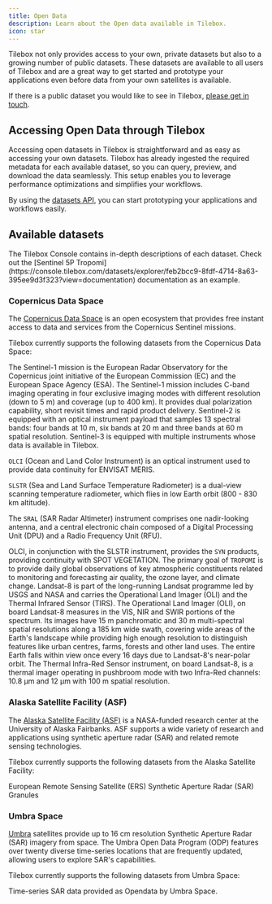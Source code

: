 ```yaml
---
title: Open Data
description: Learn about the Open data available in Tilebox.
icon: star
---
```


Tilebox not only provides access to your own, private datasets but also to a growing number of public datasets. These datasets are available to all users of Tilebox and are a great way to get started and prototype your applications even before data from your own satellites is available.

<Note>
  If there is a public dataset you would like to see in Tilebox, 
  <a href="mailto:support@tilebox.com">please get in touch</a>.
</Note>

## Accessing Open Data through Tilebox

Accessing open datasets in Tilebox is straightforward and as easy as accessing your own datasets. Tilebox has already ingested the required metadata for each available dataset, so you can query, preview, and download the data seamlessly. This setup enables you to leverage performance optimizations and simplifies your workflows.

By using the [datasets API](/datasets), you can start prototyping your applications and workflows easily.

## Available datasets

<Tip>
  The Tilebox Console contains in-depth descriptions of each dataset. Check out the [Sentinel 5P Tropomi](https://console.tilebox.com/datasets/explorer/feb2bcc9-8fdf-4714-8a63-395ee9d3f323?view=documentation) documentation as an example.
</Tip>

### Copernicus Data Space

The [Copernicus Data Space](https://dataspace.copernicus.eu/) is an open ecosystem that provides free instant access to data and services from the Copernicus Sentinel missions.

Tilebox currently supports the following datasets from the Copernicus Data Space:

<AccordionGroup>
  <Accordion title="Sentinel 1">
  The Sentinel-1 mission is the European Radar Observatory for the Copernicus
  joint initiative of the European Commission (EC) and the European Space
  Agency (ESA). The Sentinel-1 mission includes C-band imaging operating in
  four exclusive imaging modes with different resolution (down to 5 m) and
  coverage (up to 400 km). It provides dual polarization capability, short
  revisit times and rapid product delivery.
  </Accordion>
  <Accordion title="Sentinel 2">
  Sentinel-2 is equipped with an optical instrument payload that samples 13
  spectral bands: four bands at 10 m, six bands at 20 m and three bands at 60
  m spatial resolution.
  </Accordion>
  <Accordion title="Sentinel 3">
  Sentinel-3 is equipped with multiple instruments whose data is available in Tilebox.

  `OLCI` (Ocean and Land Color Instrument) is an optical instrument used to provide
  data continuity for ENVISAT MERIS.

  `SLSTR` (Sea and Land Surface Temperature Radiometer) is a dual-view scanning
  temperature radiometer, which flies in low Earth orbit (800 - 830 km
  altitude).

  The `SRAL` (SAR Radar Altimeter) instrument comprises one nadir-looking antenna,
  and a central electronic chain composed of a Digital Processing Unit (DPU)
  and a Radio Frequency Unit (RFU).

  OLCI, in conjunction with the SLSTR instrument, provides the `SYN` products,
  providing continuity with SPOT VEGETATION.
  </Accordion>
  <Accordion title="Sentinel 5P">
  The primary goal of `TROPOMI` is to provide daily global observations of key
  atmospheric constituents related to monitoring and forecasting air quality,
  the ozone layer, and climate change.
  </Accordion>
  <Accordion title="Landsat 8">
  Landsat-8 is part of the long-running Landsat programme led by USGS and NASA and
  carries the Operational Land Imager (OLI) and the Thermal Infrared Sensor
  (TIRS). The Operational Land Imager (OLI), on board Landsat-8 measures in
  the VIS, NIR and SWIR portions of the spectrum. Its images have 15 m
  panchromatic and 30 m multi-spectral spatial resolutions along a 185 km wide
  swath, covering wide areas of the Earth's landscape while providing
  high enough resolution to distinguish features like urban centres, farms,
  forests and other land uses. The entire Earth falls within view once every
  16 days due to Landsat-8's near-polar orbit. The Thermal Infra-Red Sensor
  instrument, on board Landsat-8, is a thermal imager operating in pushbroom
  mode with two Infra-Red channels: 10.8 µm and 12 µm with 100 m spatial
  resolution.
  </Accordion>
</AccordionGroup>

### Alaska Satellite Facility (ASF)

The [Alaska Satellite Facility (ASF)](https://asf.alaska.edu/) is a NASA-funded research center at the University of Alaska Fairbanks. ASF supports a wide variety of research and applications using synthetic aperture radar (SAR) and related remote sensing technologies.

Tilebox currently supports the following datasets from the Alaska Satellite Facility:

<AccordionGroup>
  <Accordion title="ERS SAR">
  European Remote Sensing Satellite (ERS) Synthetic Aperture Radar (SAR) Granules
  </Accordion>
</AccordionGroup>

### Umbra Space

[Umbra](https://umbra.space/) satellites provide up to 16 cm resolution Synthetic Aperture Radar (SAR) imagery from space. The Umbra Open Data Program (ODP) features over twenty diverse time-series locations that are frequently updated, allowing users to explore SAR's capabilities.

Tilebox currently supports the following datasets from Umbra Space:

<AccordionGroup>
  <Accordion title="Umbra SAR">
  Time-series SAR data provided as Opendata by Umbra Space.
  </Accordion>
</AccordionGroup>
